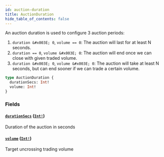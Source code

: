 ```yaml
---
id: auction-duration
title: AuctionDuration
hide_table_of_contents: false
---
```



An auction duration is used to configure 3 auction periods:
1. `duration &#x003E; 0`, `volume == 0`:
The auction will last for at least N seconds.
2. `duration == 0`, `volume &#x003E; 0`:
The auction will end once we can close with given traded volume.
3. `duration &#x003E; 0`, `volume &#x003E; 0`:
The auction will take at least N seconds, but can end sooner if we can trade a certain volume.

```graphql
type AuctionDuration {
  durationSecs: Int!
  volume: Int!
}
```


### Fields

#### [`durationSecs`](#) ([`Int!`](/docs/testnet/graphql/scalars/int))

Duration of the auction in seconds


#### [`volume`](#) ([`Int!`](/docs/testnet/graphql/scalars/int))

Target uncrossing trading volume




